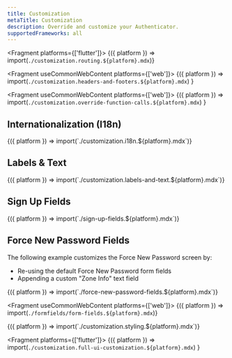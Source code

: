 ```yaml
---
title: Customization
metaTitle: Customization
description: Override and customize your Authenticator.
supportedFrameworks: all
---
```



<Fragment platforms={['flutter']}>
  {({ platform }) => import(`./customization.routing.${platform}.mdx`)}
</Fragment>

<Fragment useCommonWebContent platforms={['web']}>
  {({ platform }) =>
    import(`./customization.headers-and-footers.${platform}.mdx`)
  }
</Fragment>

<Fragment useCommonWebContent platforms={['web']}>
  {({ platform }) =>
    import(`./customization.override-function-calls.${platform}.mdx`)
  }
</Fragment>

## Internationalization (I18n)

<Fragment useCommonWebContent>
  {({ platform }) => import(`./customization.i18n.${platform}.mdx`)}
</Fragment>

## Labels & Text

<Fragment useCommonWebContent>
  {({ platform }) => import(`./customization.labels-and-text.${platform}.mdx`)}
</Fragment>

## Sign Up Fields

<Fragment useCommonWebContent>
  {({ platform }) => import(`./sign-up-fields.${platform}.mdx`)}
</Fragment>

## Force New Password Fields

The following example customizes the Force New Password screen by:

- Re-using the default Force New Password form fields
- Appending a custom "Zone Info" text field

<Fragment>
  {({ platform }) => import(`./force-new-password-fields.${platform}.mdx`)}
</Fragment>

<Fragment useCommonWebContent platforms={['web']}>
  {({ platform }) => import(`./formfields/form-fields.${platform}.mdx`)}
</Fragment>

<Fragment useCommonWebContent>
  {({ platform }) => import(`./customization.styling.${platform}.mdx`)}
</Fragment>

<Fragment platforms={['flutter']}>
  {({ platform }) =>
    import(`./customization.full-ui-customization.${platform}.mdx`)
  }
</Fragment>
